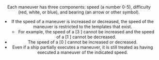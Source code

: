 <Header title="speed"/>

Each maneuver has three components: speed (a number 0-5), difficulty (red,
white, or blue), and bearing (an arrow or other symbol).

* If the speed of a maneuver is increased or decreased, the speed of the
maneuver is restricted to the templates that exist.
    + For example, the speed of a [3 <SegnorRight/>] cannot be increased and the speed of
    a [1 <Straight/>] cannot be decreased.
* The speed of a [0 <Stationary/>] cannot be increased or decreased.
* Even if a ship partially executes a maneuver, it is still treated as having
executed a maneuver of the indicated speed.